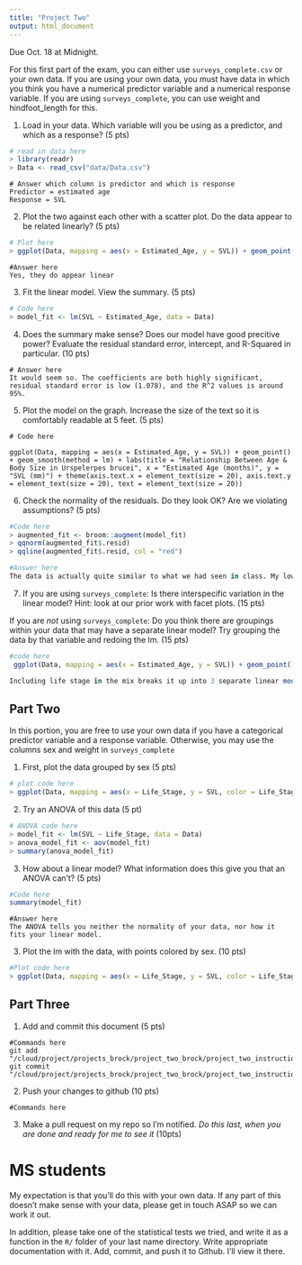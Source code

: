 ```yaml
---
title: "Project Two"
output: html_document
---
```


Due Oct. 18 at Midnight. 

For this first part of the exam, you can either use `surveys_complete.csv` or your own data. If you are using your own data, you must have data in which you think you have a numerical predictor variable and a numerical response variable. If you are using `surveys_complete`, you can use weight and hindfoot_length for this.

1) Load in your data. Which variable will you be using as a predictor, and which as a response? (5 pts)

```r
# read in data here
> library(readr)
> Data <- read_csv("data/Data.csv")
```

```
# Answer which column is predictor and which is response
Predictor = estimated age
Response = SVL
```

2) Plot the two against each other with a scatter plot. Do the data appear to be related linearly? (5 pts)


```r
# Plot here
> ggplot(Data, mapping = aes(x = Estimated_Age, y = SVL)) + geom_point()
```

```
#Answer here
Yes, they do appear linear
```


3) Fit the linear model. View the summary. (5 pts)


```r
# Code here
> model_fit <- lm(SVL ~ Estimated_Age, data = Data)
```

4) Does the summary make sense? Does our model have good precitive power? Evaluate the residual standard error, intercept, and R-Squared in particular.  (10 pts)


```
# Answer here
It would seem so. The coefficients are both highly significant, residual standard error is low (1.078), and the R^2 values is around 95%.
```


5) Plot the model on the graph. Increase the size of the text so it is comfortably readable at 5 feet. (5 pts)

```
# Code here

ggplot(Data, mapping = aes(x = Estimated_Age, y = SVL)) + geom_point() + geom_smooth(method = lm) + labs(title = "Relationship Between Age & Body Size in Urspelerpes brucei", x = "Estimated Age (months)", y = "SVL (mm)") + theme(axis.text.x = element_text(size = 20), axis.text.y = element_text(size = 20), text = element_text(size = 20))
```


6) Check the normality of the residuals. Do they look OK? Are we violating assumptions? (5 pts)

```r

#Code here
> augmented_fit <- broom::augment(model_fit)
> qqnorm(augmented_fit$.resid)
> qqline(augmented_fit$.resid, col = "red")

```


```r

#Answer here
The data is actually quite similar to what we had seen in class. My lower sample sizes on the extremeties of the data are all that deviate from the line, while the majority of the data lies on it.
```

7) If you are using `surveys_complete`: Is there interspecific variation in the linear model? Hint: look at our prior work with facet plots. (15 pts) 

If you are *not* using  `surveys_complete`: Do you think there are groupings within your data that may have a separate linear model? Try grouping the data by that variable and redoing the lm. (15 pts)

```r
#code here
 ggplot(Data, mapping = aes(x = Estimated_Age, y = SVL)) + geom_point() + geom_smooth(method = lm) + facet_wrap(facets = vars(Life_Stage))

Including life stage in the mix breaks it up into 3 separate linear models (adults, larvae, metamorphs)
```

## Part Two

In this portion, you are free to use your own data if you have a categorical predictor variable and a response variable. Otherwise, you may use the columns sex and weight in `surveys_complete`

1) First, plot the data grouped by sex (5 pts)

```r

# plot code here
> ggplot(Data, mapping = aes(x = Life_Stage, y = SVL, color = Life_Stage)) + geom_point() + geom_jitter()
```

2) Try an ANOVA of this data (5 pt)

```r
# ANOVA code here
> model_fit <- lm(SVL ~ Life_Stage, data = Data)
> anova_model_fit <- aov(model_fit)
> summary(anova_model_fit)
```

3) How about a linear model? What information does this give you that an ANOVA can't? (5 pts)


```r

#Code here
summary(model_fit)
```

```
#Answer here
The ANOVA tells you neither the normality of your data, nor how it fits your linear model.
```

3) Plot the lm with the data, with points colored by sex. (10 pts)


```r

#Plot code here
> ggplot(Data, mapping = aes(x = Life_Stage, y = SVL, color = Life_Stage)) + geom_point() + geom_smooth(method = lm) + geom_jitter()
```

## Part Three


1) Add and commit this document (5 pts)

```
#Commands here
git add "/cloud/project/projects_brock/project_two_brock/project_two_instructions.Rmd"
git commit "/cloud/project/projects_brock/project_two_brock/project_two_instructions.Rmd"
```

2) Push your changes to github (10 pts)

```
#Commands here

```

3) Make a pull request on my repo so I'm notified. *Do this last, when you are done and ready for me to see it* (10pts)



# MS students

My expectation is that you'll do this with your own data. If any part of this doesn't make sense with your data, please get in touch ASAP so we can work it out.

In addition, please take one of the statistical tests we tried, and write it as a function in the `R/` folder of your last name directory. Write appropriate documentation with it. Add, commit, and push it to Github. I'll view it there.
